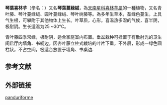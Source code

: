 {{Speciesbox 
| genus = Philodendron
| species = panduriforme
| authority = ([[Kunth|Kunth]]) Kunth, 1841
| synonyms ref={{r|POWO}}
| synonyms = 
*''Pothos panduriformis'' {{small|Kunth, 1816}}
}}

'''琴葉喜林芋'''（學名：{{lang|la|''Philodendron panduriforme''}}）又名'''琴葉蔓綠絨'''，為[[天南星科|天南星科]][[喜林芋屬|喜林芋屬]]的一種植物，又名青叶藤、琴叶蔓绿绒、圆叶蔓绿绒、琴叶树藤等。為多年生草本，茎绿色蔓生，上具气生根，可攀附于其他物体上生长。叶草质，心形。喜温热多湿的气候，喜半阴，极耐阴。生长适温为25 ~30℃。{{r|POWO}}

青叶藤四季常绿，极耐阴，适合家庭室内布置。垂盆栽种可挂置于有散射光的卫生间启厅内墙角、书橱边。因杏叶藤立柱式栽培的叶片下垂，不外展，形成一绿色圆柱状，不占空间，极适合放置于墙角、书桌边.

==参考文献==
{{reflist|refs=
<ref name="POWO">{{cite web |title=''Philodendron panduriforme'' (Kunth) Kunth |url=http://www.plantsoftheworldonline.org/taxon/urn:lsid:ipni.org:names:87924-1 |website=''Plants of the World Online'' |publisher=Kew Science |accessdate=2020-10-23 |language=en}}</ref>
}}

==外部链接==
{{Taxonbar}}

[[Category:喜林芋属|panduriforme]]